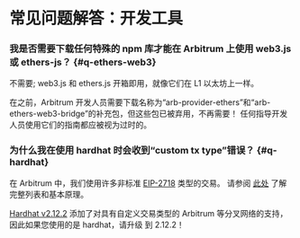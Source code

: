 # 常见问题解答：开发工具

### 我是否需要下载任何特殊的 npm 库才能在 Arbitrum 上使用 web3.js 或 ethers-js？ {#q-ethers-web3}

不需要; web3.js 和 ethers.js 开箱即用，就像它们在 L1 以太坊上一样。

在之前，Arbitrum 开发人员需要下载名称为“arb-provider-ethers”和“arb-ethers-web3-bridge”的补充包，但这些包已被弃用，不再需要！ 任何指导开发人员使用它们的指南都应被视为过时的。

### 为什么我在使用 hardhat 时会收到“custom tx type”错误？ {#q-hardhat}

在 Arbitrum 中，我们使用许多非标准 [EIP-2718](https://eips.ethereum.org/EIPS/eip-2718) 类型的交易。 请参阅 [此处](/arbos/geth.mdx#transaction-types) 了解完整列表和基本原理。

[Hardhat v2.12.2](https://github.com/NomicFoundation/hardhat/releases/tag/hardhat%402.12.2) 添加了对具有自定义交易类型的 Arbitrum 等分叉网络的支持，因此如果您使用的是 hardhat，请升级 到 2.12.2！